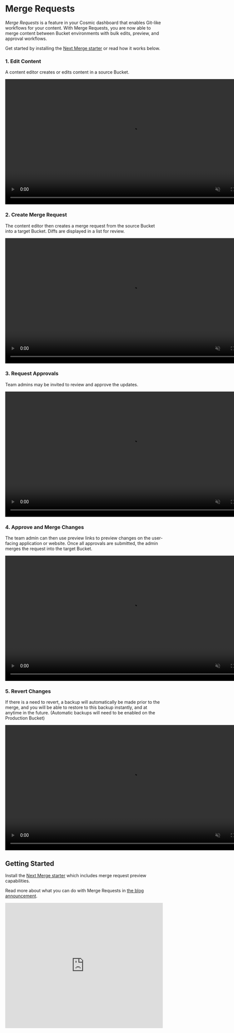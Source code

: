 
# Merge Requests

<i>Merge Requests</i> is a feature in your Cosmic dashboard that enables Git-like
workflows for your content. With Merge Requests, you are now able to merge content
between Bucket environments with bulk edits, preview, and approval workflows.

Get started by installing the <a href="https://www.cosmicjs.com/apps/next-merge" rel="noopener noreferrer" target="_blank">Next Merge starter</a> or
read how it works below.

### 1. Edit Content

A content editor creates or edits content in a source Bucket.

<Bleed>
  <video
    autoplay=""
    src="https://cdn.cosmicjs.com/eada1510-51ea-11eb-ba68-91d1fc5c8777-add-content.mp4"
    loop=""
    muted=""
    playsinline=""
    height="400"
  >
    Your browser does not support HTML5 video.
  </video>
</Bleed>

### 2. Create Merge Request

The content editor then creates a merge request from the source Bucket into a target Bucket. Diffs are displayed in a list for review.

<Bleed>
  <video
    autoplay=""
    src="https://cdn.cosmicjs.com/de4dc920-51f1-11eb-9dee-df51ce912356-add-merge-request.mp4"
    loop=""
    muted=""
    playsinline=""
    height="400"
  >
    Your browser does not support HTML5 video.
  </video>
</Bleed>

### 3. Request Approvals

Team admins may be invited to review and approve the updates.

<Bleed>
  <video
    autoplay=""
    src="https://cdn.cosmicjs.com/02ce92c0-51f2-11eb-9dee-df51ce912356-add-reviewer.mp4"
    loop=""
    muted=""
    playsinline=""
    height="400"
  >
    Your browser does not support HTML5 video.
  </video>
</Bleed>

### 4. Approve and Merge Changes

The team admin can then use preview links to preview changes on the user-facing application or website. Once all approvals are submitted, the admin merges the request into the target Bucket.

<Bleed>
  <video
    autoplay=""
    src="https://cdn.cosmicjs.com/efec6220-5211-11eb-8ee7-1df9cfd96d21-approve-merge.mp4"
    loop=""
    muted=""
    playsinline=""
    height="400"
  >
    Your browser does not support HTML5 video.
  </video>
</Bleed>

### 5. Revert Changes

If there is a need to revert, a backup will automatically be made prior to the merge, and you will be able to restore to this backup instantly, and at anytime in the future. (Automatic backups will need to be enabled on the Production Bucket)

<Bleed>
  <video
    autoplay=""
    src="https://cdn.cosmicjs.com/49e25230-5212-11eb-aa1f-55f7cf15d947-revert.mp4"
    loop=""
    muted=""
    playsinline=""
    height="400"
  >
    Your browser does not support HTML5 video.
  </video>
</Bleed>

## Getting Started

Install the <a href="https://www.cosmicjs.com/apps/next-merge" rel="noopener noreferrer" target="_blank">Next Merge starter</a> which includes merge request preview capabilities.

Read more about what you can do with Merge Requests in [the blog announcement](https://www.cosmicjs.com/blog/introducing-merge-requests).

<Bleed>
  <iframe
    width="100%"
    height="400"
    src="https://www.youtube.com/embed/GfJo1wW3ZEY"
    frameborder="0"
    allow="accelerometer; autoplay; clipboard-write; encrypted-media; gyroscope; picture-in-picture"
    allowfullscreen
  ></iframe>
</Bleed>
